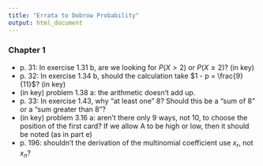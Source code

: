 ```yaml
---
title: "Errata to Dobrow Probability"
output: html_document
---
```



### Chapter 1

- p. 31: In exercise 1.31 b, are we looking for $P(X > 2)$ or $P(X \ge 2)$? (in key)
- p. 32: In exercise 1.34 b, should the calculation take $1 - p = \frac{9}{11}$? (in key)
- (in key) problem 1.38 a: the arithmetic doesn't add up.
- p. 33: In exercise 1.43, why "at least one" 8? Should this be a "sum of 8" or a "sum greater than 8"?
- (in key) problem 3.16 a: aren't there only 9 ways, not 10, to choose the position of the first card? If we allow A to be high or low, then it should be noted (as in part e)
- p. 196: shouldn't the derivation of the multinomial coefficient use $x_r$, not $x_n$?